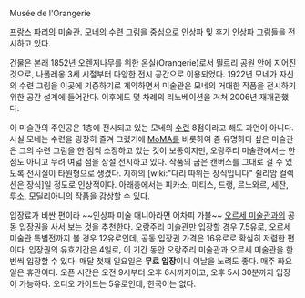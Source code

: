 Musée de l'Orangerie

[[프랑스]] [[파리]]의 미술관. 모네의 수련 그림을 중심으로 인상파 및 후기 인상파 그림들을 전시하고 있다. 

건물은 본래 1852년 오렌지나무를 위한 온실(Orangerie)로서 뛸르리 공원 안에 지어진 것으로, 나폴레옹 3세 시절부터 다양한 전시 공간으로 이용되었다. 1922년 모네가 자신의 수련 그림을 이곳에 기증하기로 계약하면서 미술관은 모네의 거대한 작품을 전시하기 위한 공간 설계에 들어간다. 이후에도 몇 차례의 리노베이션을 거쳐 2006년 재개관했다. 

이 미술관의 주인공은 1층에 전시되고 있는 모네의 [[수련]] 8점이라고 해도 과언이 아니다. 사실 모네는 수련을 굉장히 즐겨 그렸기에 [[MoMA]]를 비롯하여 좀 유명하다 싶은 미술관은 그의 수련 그림을 한 점씩 소장하고 있는 것이 보통이지만, 오랑주리 미술관에서는 한 점도 아니고 무려 여덟 점을 상설 전시하고 있다. 작품의 굽은 캔버스를 그대로 걸 수 있도록 전시실이 타원형으로 생겼다. 지하의 [wiki:"다리 따위는 장식입니다" 쥘리암 컬렉션은 장식]일 정도로 인상적이다. 아래층에서는 피카소, 마티스, 드랭, 르느와르, 세잔, 루소, 모딜리아니의 작품을 감상할 수 있다.

입장료가 비싼 편이라 ~~인상파 미술 매니아라면 어차피 가볼~~ [[오르세 미술관]]과의 공동 입장권을 사서 보는 것을 추천한다. 오랑주리 미술관만 입장할 경우 7.5유로, 오르세 미술관 특별전까지 볼 경우 12유로인데, 공동 입장권 가격은 16유로로 확실히 저렴한 편이다. 입장권의 유효기간은 4일로, 이 기간 동안 오랑주리 미술관과 오르세 미술관을 한 번씩 입장할 수 있다. 매달 첫째 일요일은 '''무료 입장'''이니 이날을 노려도 좋다. 매주 화요일은 휴관이다. 
오픈 시간은 오전 9시부터 오후 6시까지이고, 오후 5시 30분까지 입장이 가능하다. 오디오 가이드는 5유로인데, 한국어는 없다. 

